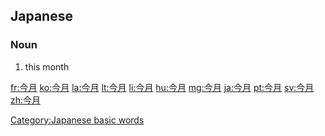 ==Japanese==
{{ja-kanjitab|今|月}}

===Noun===
{{ja-noun|こんげつ}}

# this month

[[Category:Japanese basic words]]

[[fr:今月]]
[[ko:今月]]
[[la:今月]]
[[lt:今月]]
[[li:今月]]
[[hu:今月]]
[[mg:今月]]
[[ja:今月]]
[[pt:今月]]
[[sv:今月]]
[[zh:今月]]